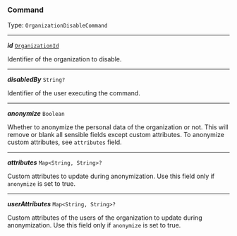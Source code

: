 


### Command

Type: `OrganizationDisableCommand`

---

***id*** [`OrganizationId`](#organizationid)

Identifier of the organization to disable.



---

***disabledBy*** `String?`

Identifier of the user executing the command.



---

***anonymize*** `Boolean`

Whether to anonymize the personal data of the organization or not. This will remove or blank all sensible fields except custom attributes. To anonymize custom attributes, see `attributes` field.



---

***attributes*** `Map<String, String>?`

Custom attributes to update during anonymization. Use this field only if `anonymize` is set to true.



---

***userAttributes*** `Map<String, String>?`

Custom attributes of the users of the organization to update during anonymization. Use this field only if `anonymize` is set to true.


